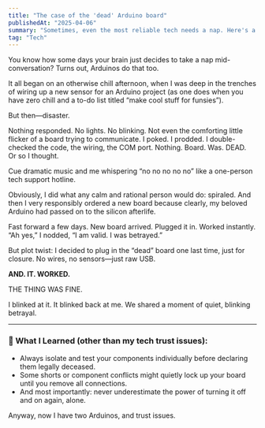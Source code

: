 ```yaml
---
title: "The case of the 'dead' Arduino board"
publishedAt: "2025-04-06"
summary: "Sometimes, even the most reliable tech needs a nap. Here's a funny story about troubleshooting an unresponsive Arduino and the lessons learned along the way."
tag: "Tech"
---
```


You know how some days your brain just decides to take a nap mid-conversation? Turns out, Arduinos do that too.

It all began on an otherwise chill afternoon, when I was deep in the trenches of wiring up a new sensor for an Arduino project (as one does when you have zero chill and a to-do list titled “make cool stuff for funsies”).

But then—disaster.

Nothing responded. No lights. No blinking. Not even the comforting little flicker of a board trying to communicate. I poked. I prodded. I double-checked the code, the wiring, the COM port. Nothing. Board. Was. DEAD.  
Or so I thought.

Cue dramatic music and me whispering “no no no no no” like a one-person tech support hotline.

Obviously, I did what any calm and rational person would do: spiraled. And then I very responsibly ordered a new board because clearly, my beloved Arduino had passed on to the silicon afterlife.

Fast forward a few days. New board arrived. Plugged it in. Worked instantly. “Ah yes,” I nodded, “I am valid. I was betrayed.”

But plot twist: I decided to plug in the “dead” board one last time, just for closure. No wires, no sensors—just raw USB.

**AND. IT. WORKED.**

THE THING WAS FINE.

I blinked at it. It blinked back at me. We shared a moment of quiet, blinking betrayal.

---

### 🧠 What I Learned (other than my tech trust issues):

- Always isolate and test your components individually before declaring them legally deceased.
- Some shorts or component conflicts might quietly lock up your board until you remove all connections.
- And most importantly: never underestimate the power of turning it off and on again, alone.

Anyway, now I have two Arduinos, and trust issues.
